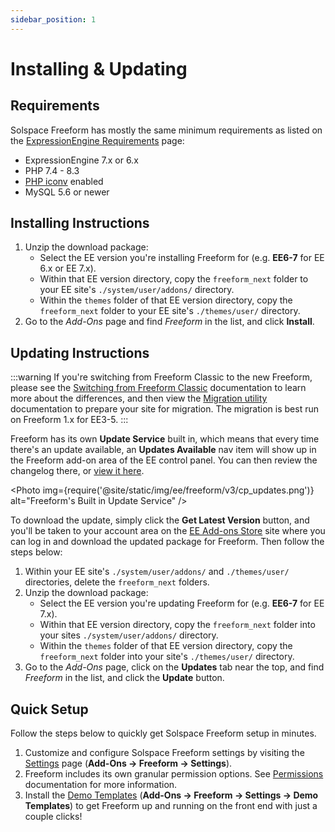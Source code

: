 ```yaml
---
sidebar_position: 1
---
```



# Installing & Updating

## Requirements

Solspace Freeform has mostly the same minimum requirements as listed on the [ExpressionEngine Requirements](https://docs.expressionengine.com/v7/installation/requirements.html) page:

- ExpressionEngine 7.x or 6.x
- PHP 7.4 - 8.3
- [PHP iconv](http://php.net/manual/en/book.iconv.php) enabled
- MySQL 5.6 or newer

## Installing Instructions

1. Unzip the download package:
   - Select the EE version you're installing Freeform for (e.g. **EE6-7** for EE 6.x or EE 7.x).
   - Within that EE version directory, copy the `freeform_next` folder to your EE site's `./system/user/addons/` directory.
   - Within the `themes` folder of that EE version directory, copy the `freeform_next` folder to your EE site's `./themes/user/` directory.
2. Go to the _Add-Ons_ page and find _Freeform_ in the list, and click **Install**.

## Updating Instructions

:::warning
If you're switching from Freeform Classic to the new Freeform, please see the [Switching from Freeform Classic](../setup/switching-from-classic.mdx) documentation to learn more about the differences, and then view the [Migration utility](./classic-migration.mdx) documentation to prepare your site for migration. The migration is best run on Freeform 1.x for EE3-5.
:::

Freeform has its own **Update Service** built in, which means that every time there's an update available, an **Updates Available** nav item will show up in the Freeform add-on area of the EE control panel. You can then review the changelog there, or [view it here](./changelog.mdx).

<Photo
  img={require('@site/static/img/ee/freeform/v3/cp_updates.png')}
  alt="Freeform's Built in Update Service"
/>

To download the update, simply click the **Get Latest Version** button, and you'll be taken to your account area on the [EE Add-ons Store](https://expressionengine.com/add-ons/freeform) site where you can log in and download the updated package for Freeform. Then follow the steps below:

1. Within your EE site's `./system/user/addons/` and `./themes/user/` directories, delete the `freeform_next` folders.
2. Unzip the download package:
   - Select the EE version you're updating Freeform for (e.g. **EE6-7** for EE 7.x).
   - Within that EE version directory, copy the `freeform_next` folder into your sites `./system/user/addons/` directory.
   - Within the `themes` folder of that EE version directory, copy the `freeform_next` folder into your site's `./themes/user/` directory.
3. Go to the _Add-Ons_ page, click on the **Updates** tab near the top, and find _Freeform_ in the list, and click the **Update** button.

## Quick Setup

Follow the steps below to quickly get Solspace Freeform setup in minutes.

1. Customize and configure Solspace Freeform settings by visiting the [Settings](../configuration/settings.mdx) page (**Add-Ons → Freeform → Settings**).
2. Freeform includes its own granular permission options. See [Permissions](../configuration/settings.mdx#permissions) documentation for more information.
3. Install the [Demo Templates](../configuration/demo-templates.mdx) (**Add-Ons → Freeform → Settings → Demo Templates**) to get Freeform up and running on the front end with just a couple clicks!
